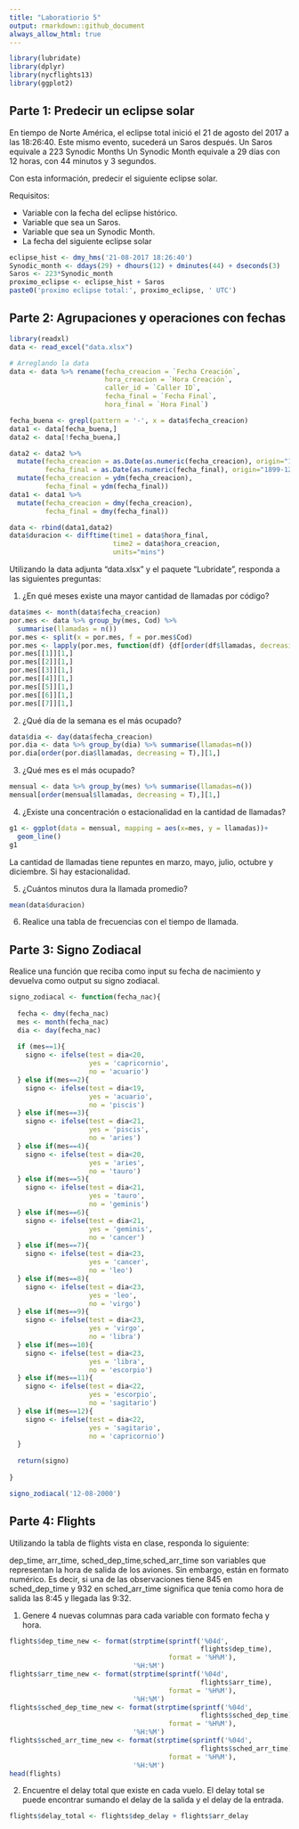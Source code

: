 ---
title: "Laboratiorio 5"
output: rmarkdown::github_document
always_allow_html: true
---

```{r, eval=TRUE, echo=FALSE, message=FALSE, results='hide'}
library(lubridate)
library(dplyr)
library(nycflights13)
library(ggplot2)
```



## Parte 1: Predecir un eclipse solar

En tiempo de Norte América, el eclipse total inició el 21 de agosto del 2017 a las 18:26:40.
Este mismo evento, sucederá un Saros después.
Un Saros equivale a 223 Synodic Months
Un Synodic Month equivale a 29 días con 12 horas, con 44 minutos y 3 segundos.

Con esta información, predecir el siguiente eclipse solar.

Requisitos:

* Variable con la fecha del eclipse histórico.
* Variable que sea un Saros.
* Variable que sea un Synodic Month.
* La fecha del siguiente eclipse solar

```{r}
eclipse_hist <- dmy_hms('21-08-2017 18:26:40')
Synodic_month <- ddays(29) + dhours(12) + dminutes(44) + dseconds(3)
Saros <- 223*Synodic_month
proximo_eclipse <- eclipse_hist + Saros
paste0('proximo eclipse total:', proximo_eclipse, ' UTC')
```
## Parte 2: Agrupaciones y operaciones con fechas

```{r, eval=TRUE, echo=FALSE, message=FALSE, results='hide'}
library(readxl)
data <- read_excel("data.xlsx")

# Arreglando la data
data <- data %>% rename(fecha_creacion = `Fecha Creación`,
                        hora_creacion = `Hora Creación`,
                        caller_id = `Caller ID`,
                        fecha_final = `Fecha Final`,
                        hora_final = `Hora Final`)

fecha_buena <- grepl(pattern = '-', x = data$fecha_creacion)
data1 <- data[fecha_buena,]
data2 <- data[!fecha_buena,]

data2 <- data2 %>% 
  mutate(fecha_creacion = as.Date(as.numeric(fecha_creacion), origin="1899-12-30"),
         fecha_final = as.Date(as.numeric(fecha_final), origin="1899-12-30")) %>% 
  mutate(fecha_creacion = ydm(fecha_creacion),
         fecha_final = ydm(fecha_final))
data1 <- data1 %>% 
  mutate(fecha_creacion = dmy(fecha_creacion),
         fecha_final = dmy(fecha_final))

data <- rbind(data1,data2)
data$duracion <- difftime(time1 = data$hora_final, 
                          time2 = data$hora_creacion, 
                          units="mins")

```


Utilizando la data adjunta “data.xlsx” y el paquete “Lubridate”, responda a las siguientes preguntas:


1. ¿En qué meses existe una mayor cantidad de llamadas por código?

```{r}

data$mes <- month(data$fecha_creacion)
por.mes <- data %>% group_by(mes, Cod) %>% 
  summarise(llamadas = n())
por.mes <- split(x = por.mes, f = por.mes$Cod)
por.mes <- lapply(por.mes, function(df) {df[order(df$llamadas, decreasing = T),]})
por.mes[[1]][1,]
por.mes[[2]][1,]
por.mes[[3]][1,]
por.mes[[4]][1,]
por.mes[[5]][1,]
por.mes[[6]][1,]
por.mes[[7]][1,]
```

2.	¿Qué día de la semana es el más ocupado?
```{r}
data$dia <- day(data$fecha_creacion)
por.dia <- data %>% group_by(dia) %>% summarise(llamadas=n())
por.dia[order(por.dia$llamadas, decreasing = T),][1,]
```

3.	¿Qué mes es el más ocupado?
```{r}
mensual <- data %>% group_by(mes) %>% summarise(llamadas=n())
mensual[order(mensual$llamadas, decreasing = T),][1,]
```

4.	¿Existe una concentración o estacionalidad en la cantidad de llamadas?
```{r}
g1 <- ggplot(data = mensual, mapping = aes(x=mes, y = llamadas))+
  geom_line()
g1
```
La cantidad de llamadas tiene repuntes en marzo, mayo, julio, octubre y diciembre. Si hay estacionalidad.

5.	¿Cuántos minutos dura la llamada promedio?

```{r}
mean(data$duracion)
```

6.	Realice una tabla de frecuencias con el tiempo de llamada.


## Parte 3: Signo Zodiacal

Realice una función que reciba como input su fecha de nacimiento y devuelva como output su signo zodiacal.

```{r}
signo_zodiacal <- function(fecha_nac){
  
  fecha <- dmy(fecha_nac)
  mes <- month(fecha_nac)
  dia <- day(fecha_nac)
  
  if (mes==1){
    signo <- ifelse(test = dia<20,
                    yes = 'capricornio',
                    no = 'acuario')
  } else if(mes==2){
    signo <- ifelse(test = dia<19,
                    yes = 'acuario',
                    no = 'piscis')
  } else if(mes==3){
    signo <- ifelse(test = dia<21,
                    yes = 'piscis',
                    no = 'aries')
  } else if(mes==4){
    signo <- ifelse(test = dia<20,
                    yes = 'aries',
                    no = 'tauro')
  } else if(mes==5){
    signo <- ifelse(test = dia<21,
                    yes = 'tauro',
                    no = 'geminis')
  } else if(mes==6){
    signo <- ifelse(test = dia<21,
                    yes = 'geminis',
                    no = 'cancer')
  } else if(mes==7){
    signo <- ifelse(test = dia<23,
                    yes = 'cancer',
                    no = 'leo')
  } else if(mes==8){
    signo <- ifelse(test = dia<23,
                    yes = 'leo',
                    no = 'virgo')
  } else if(mes==9){
    signo <- ifelse(test = dia<23,
                    yes = 'virgo',
                    no = 'libra')
  } else if(mes==10){
    signo <- ifelse(test = dia<23,
                    yes = 'libra',
                    no = 'escorpio')
  } else if(mes==11){
    signo <- ifelse(test = dia<22,
                    yes = 'escorpio',
                    no = 'sagitario')
  } else if(mes==12){
    signo <- ifelse(test = dia<22,
                    yes = 'sagitario',
                    no = 'capricornio')
  }
  
  return(signo)
  
}

signo_zodiacal('12-08-2000')

```

## Parte 4: Flights


Utilizando la tabla de flights vista en clase, responda lo siguiente:

dep_time, arr_time, sched_dep_time,sched_arr_time son variables que representan la hora de salida de los aviones. Sin embargo, están en formato numérico. Es decir, si una de las observaciones tiene 845 en sched_dep_time y 932 en sched_arr_time significa que tenia como hora de salida las 8:45 y llegada las 9:32. 

1.	Genere 4 nuevas columnas para cada variable con formato fecha y hora.

```{r}
flights$dep_time_new <- format(strptime(sprintf('%04d', 
                                                flights$dep_time), 
                                        format = '%H%M'),
                               '%H:%M')
flights$arr_time_new <- format(strptime(sprintf('%04d', 
                                                flights$arr_time), 
                                        format = '%H%M'),
                               '%H:%M')
flights$sched_dep_time_new <- format(strptime(sprintf('%04d', 
                                                flights$sched_dep_time), 
                                        format = '%H%M'),
                               '%H:%M')
flights$sched_arr_time_new <- format(strptime(sprintf('%04d', 
                                                flights$sched_arr_time), 
                                        format = '%H%M'),
                               '%H:%M')
head(flights)
```


2.	Encuentre el delay total que existe en cada vuelo. El delay total se puede encontrar sumando el delay de la salida y el delay de la entrada.


```{r}

flights$delay_total <- flights$dep_delay + flights$arr_delay
  
```

















